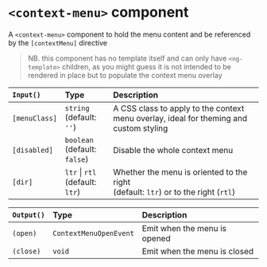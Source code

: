 
<Meta title="Context Menu/Documentation/<context-menu>" />

# `<context-menu>` component

A `<context-menu>` component to hold the menu content and be referenced by the `[contextMenu]` directive
   > NB. this component has no template itself and can only have `<ng-template>` children,
   > as you might guess it is not intended to be rendered in place but to populate the context menu overlay

| `Input()`     | Type                                  | Description                                                                              |
| :------------ | :------------------------------------ | :--------------------------------------------------------------------------------------- |
| `[menuClass]` | `string` <br />(default: `''`)        | A CSS class to apply to the context menu overlay, ideal for theming and custom styling   |
| `[disabled]`  | `boolean` <br />(default: `false`)    | Disable the whole context menu                                                           |
| `[dir]`       | `ltr` \| `rtl` <br />(default: `ltr`) | Whether the menu is oriented to the right <br />(default: `ltr`) or to the right (`rtl`) |

| `Output()` | Type                   | Description                  |
| :--------- | :--------------------- | :--------------------------- |
| `(open)`   | `ContextMenuOpenEvent` | Emit when the menu is opened |
| `(close)`  | `void`                 | Emit when the menu is closed |
